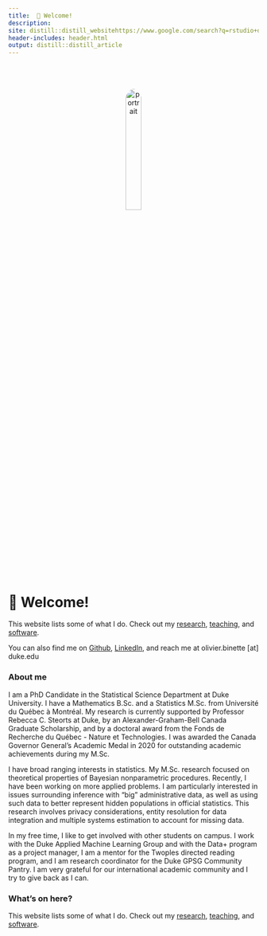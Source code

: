 ```yaml
---
title: 	👋 Welcome!
description:
site: distill::distill_websitehttps://www.google.com/search?q=rstudio+distill+link+to+social+media&sxsrf=AOaemvJDnj9Hw-NcCjmzPMQqq3qm4ThaMw:1639707835036&source=lnms&tbm=nws&sa=X&ved=2ahUKEwilgKvY4-n0AhWlUt8KHdSeD68Q_AUoAnoECAEQBA
header-includes: header.html
output: distill::distill_article
---
```


  <link rel="stylesheet" href="custom.css">


<center>
<img src="media/portrait2.jpg" alt="portrait" width="25%" style="border-radius: 50%; margin-top:10%">
</center>

# 👋 Welcome!

This website lists some of what I do. Check out my [research](./research.html), [teaching](./teaching.html), and [software](./software.html).

You can also find me on [Github](https://github.com/olivierbinette), [LinkedIn](https://www.linkedin.com/in/olivier-binette/), and reach me at olivier.binette [at] duke.edu

### About me

I am a PhD Candidate in the Statistical Science Department at Duke University. I have a Mathematics B.Sc. and a Statistics M.Sc. from Université du Québec à Montréal. My research is currently supported by Professor Rebecca C. Steorts at Duke, by an Alexander-Graham-Bell Canada Graduate Scholarship, and by a doctoral award from the Fonds de Recherche du Québec - Nature et Technologies. I was awarded the Canada Governor General's Academic Medal in 2020 for outstanding academic achievements during my M.Sc.

I have broad ranging interests in statistics. My M.Sc. research focused on theoretical properties of Bayesian nonparametric procedures. Recently, I have been working on more applied problems. I am particularly interested in issues surrounding inference with "big" administrative data, as well as using such data to better represent hidden populations in official statistics. This research involves privacy considerations, entity resolution for data integration and multiple systems estimation to account for missing data. 

In my free time, I like to get involved with other students on campus. I work with the Duke Applied Machine Learning Group and with the Data+ program as a project manager, I am a mentor for the Twoples directed reading program, and I am research coordinator for the Duke GPSG Community Pantry. I am very grateful for our international academic community and I try to give back as I can.

### What's on here?

This website lists some of what I do. Check out my [research](./research.html), [teaching](./teaching.html), and [software](./software.html).

